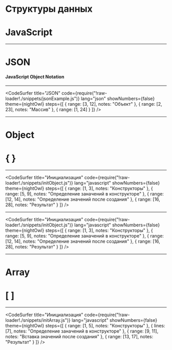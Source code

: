 
# Структуры данных
# JavaScript

---

# JSON
#### JavaScript Object Notation

---

<CodeSurfer
  title="JSON"
  code={require("!raw-loader!./snippets/jsonExample.js")}
  lang="json"
  showNumbers={false}
  theme={nightOwl}
  steps={[
    { range: [3, 12], notes: "Объект" },
    { range: [2, 23], notes: "Массив" },
    { range: [1, 24] }
  ]}
/>

---

# Object
# { }

---

<CodeSurfer
  title="Инициализация"
  code={require("!raw-loader!./snippets/initObject.js")}
  lang="javascript"
  showNumbers={false}
  theme={nightOwl}
  steps={[
    { range: [1, 3], notes: "Конструкторы" },
    { range: [5, 9], notes: "Определение заначений в конструкторе" },
    { range: [12, 14], notes: "Определение значений после создания" },
    { range: [16, 28], notes: "Результат" }
  ]}
/>

---

<CodeSurfer
  title="Инициализация"
  code={require("!raw-loader!./snippets/initObject.js")}
  lang="javascript"
  showNumbers={false}
  theme={nightOwl}
  steps={[
    { range: [1, 3], notes: "Конструкторы" },
    { range: [5, 9], notes: "Определение заначений в конструкторе" },
    { range: [12, 14], notes: "Определение значений после создания" },
    { range: [16, 28], notes: "Результат" }
  ]}
/>

---

# Array
# [ ]

---

<CodeSurfer
  title="Инициализация"
  code={require("!raw-loader!./snippets/initArray.js")}
  lang="javascript"
  showNumbers={false}
  theme={nightOwl}
    steps={[
    { range: [1, 5], notes: "Конструкторы" },
    { lines: [7], notes: "Определение заначений в конструкторе" },
    { range: [9, 11], notes: "Вставка значений после создания" },
    { range: [13, 17], notes: "Результат" }
  ]}
/>